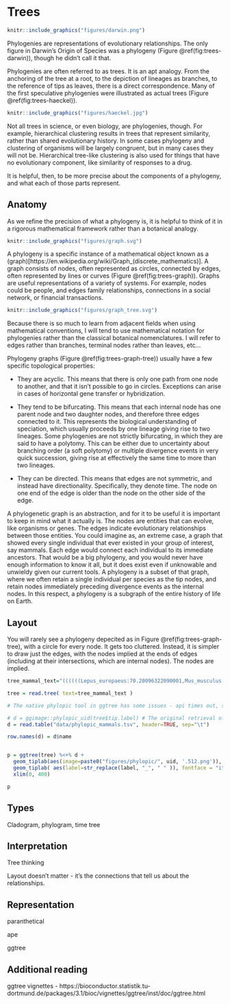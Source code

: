 # Trees


```r

knitr::include_graphics("figures/darwin.png")

```

Phylogenies are representations of evolutionary relationships. The only figure in Darwin's Origin of Species was a phylogeny (Figure \@ref(fig:trees-darwin)), though he didn't call it that.

Phylogenies are often referred to as trees. It is an apt analogy. From the anchoring of the tree at a root, to the depiction of lineages as branches, to the reference of tips as leaves, there is a direct correspondence. Many of the first speculative phylogenies were illustrated as actual trees (Figure \@ref(fig:trees-haeckel)).



```r

knitr::include_graphics("figures/haeckel.jpg")

```

Not all trees in science, or even biology, are phylogenies, though. For example, 
hierarchical clustering results in trees that represent similarity, rather than 
shared evolutionary history. In some cases phylogeny and clustering of organisms 
will be largely congruent, but in many cases they will not be. Hierarchical tree-like clustering is also 
used for things that have no evolutionary component, like similarity of responses 
to a drug.



It is helpful, then, to be more precise about the components of a phylogeny, and 
what each of those parts represent.


## Anatomy

As we refine the precision of what a phylogeny is, it is helpful to think of it 
in a rigorous mathematical framework rather than a botanical analogy.

```r

knitr::include_graphics("figures/graph.svg")

```

A phylogeny is a specific instance of a mathematical object known as a (graph)[https://en.wikipedia.org/wiki/Graph_(discrete_mathematics)]. 
A graph consists of nodes, often represented as circles, connected by edges, often 
represented by lines or curves (Figure \@ref(fig:trees-graph)). Graphs are useful representations of a variety of systems.
For example, nodes could be people, and edges family relationships, connections in a social network, or financial transactions.

```r

knitr::include_graphics("figures/graph_tree.svg")

```

Because there is so much to learn from adjacent fields when using mathematical conventions, 
I will tend to use mathematical notation for phylogenies rather than the classical botanical 
nomenclatures. I will refer to edges rather than branches, terminal nodes rather than leaves, 
etc...

Phylogeny graphs (Figure \@ref(fig:trees-graph-tree)) usually have a few specific topological properties:

- They are acyclic. This means that there is only one path from one node to another,
and that it isn't possible to go in circles. Exceptions can arise in cases of horizontal 
gene transfer or hybridization.

- They tend to be bifurcating. This means that each internal node has one parent node and two daughter nodes, and therefore three edges connected to it. This represents the biological understanding of speciation, which usually proceeds by one lineage giving rise to two lineages. Some phylogenies are not strictly bifurcating, in which they are said to have a polytomy. This can be either due to uncertainty about branching order (a soft polytomy) or multiple divergence events in very quick succession, giving rise at effectively the same time to more than two lineages.

- They can be directed. This means that edges are not symmetric, and instead have 
directionality. Specifically, they denote time. The node on one end of the edge 
is older than the node on the other side of the edge.

A phylogenetic graph is an abstraction, and for it to be useful it is important to keep in mind what it actually is. The nodes are entities that can evolve, like organisms or genes. The edges indicate evolutionary relationships between those entities. You could imagine as, an extreme case, a graph that showed every single individual that ever existed in your group of interest, say mammals. Each edge would connect each individual to its immediate ancestors. That would be a big phylogeny, and you would never have enough information to know it all, but it does exist even if unknowable and unwieldy given our current tools. A phylogeny is a subset of that graph, where we often retain a single individual per species as the tip nodes, and retain nodes immediately preceding divergence events as the internal nodes. In this respect, a phylogeny is a subgraph of the entire history of life on Earth.


## Layout

You will rarely see a phylogeny depecited as in Figure \@ref(fig:trees-graph-tree), with a circle for every node. It gets too cluttered. Instead, it is simpler to draw just the edges, with the nodes implied at the ends of edges (including at their intersections, which are internal nodes). The nodes are implied. 

```r

tree_mammal_text="((((((Lepus_europaeus:70.20096322090001,Mus_musculus:70.2009638712):3.154317,Homo_sapiens:73.3552735285):6.856746,(((Equus_ferus:58.229796309799994,Balaenoptera_musculus:58.22982398432999):8.913111,Panthera_leo:67.14292611620002):0.811577,Corynorhinus_townsendii:67.95450331960001):12.257514):5.856834,(Loxodonta_africana:83.676113197,Dasypus_novemcinctus:83.67612211229999):2.392725):76.041131,Macropus_giganteus:162.10993597769):17.193944,Ornithorhynchus_anatinus:179.30390079);"

tree = read.tree( text=tree_mammal_text )

# The native phylopic tool in ggtree has some issues - api times out, some images can be missing because originals are small, and hard to control scaling when they have variable width. So load them from local copies of the images

# d = ggimage::phylopic_uid(tree$tip.label) # The original retrieval of some phylopic uid's
d = read.table("data/phylopic_mammals.tsv", header=TRUE, sep="\t")

row.names(d) = d$name


p = ggtree(tree) %<+% d + 
  geom_tiplab(aes(image=paste0("figures/phylopic/", uid, '.512.png')), geom="image", offset=2 ) +
  geom_tiplab( aes(label=str_replace(label, "_", " " )), fontface = "italic", offset = 40) +
  xlim(0, 400)

p

```

## Types

Cladogram, phylogram, time tree


## Interpretation

Tree thinking

Layout doesn't matter - it's the connections that tell us about the relationships.

## Representation


paranthetical

ape

ggtree

## Additional reading

ggtree vignettes - https://bioconductor.statistik.tu-dortmund.de/packages/3.1/bioc/vignettes/ggtree/inst/doc/ggtree.html


